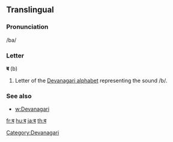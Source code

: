==Translingual==

===Pronunciation===
/ba/

===Letter===
'''ब''' (b)

#Letter of the [[Devanagari alphabet]] representing the sound /b/.

===See also===

* [[w:Devanagari]]

[[Category:Devanagari]]

[[fr:ब]]
[[hu:ब]]
[[ja:ब]]
[[th:ब]]
